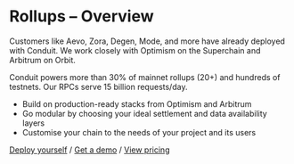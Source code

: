 
# Rollups – Overview

Customers like Aevo, Zora, Degen, Mode, and more have already deployed with Conduit. We work closely with Optimism on the Superchain and Arbitrum on Orbit.
 
<Callout type="info" emoji="">
  Conduit powers more than 30% of mainnet rollups (20+) and hundreds of testnets. Our RPCs serve 15 billion requests/day.
</Callout>

- Build on production-ready stacks from Optimism and Arbitrum
- Go modular by choosing your ideal settlement and data availability layers
- Customise your chain to the needs of your project and its users

[Deploy yourself](https://app.conduit.xyz/deploy) / [Get a demo](https://conduitxyz.typeform.com/to/v0WGo3cz) / [View pricing](https://conduit.xyz/#pricing)